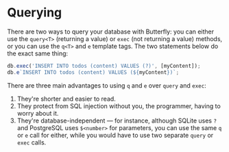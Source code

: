 # Querying

There are two ways to query your database with Butterfly: you can either use the `query<T>` (returning a value) or `exec` (not returning a value) methods, or you can use the `q<T>` and `e` template tags. The two statements below do the exact same thing:
```ts
db.exec('INSERT INTO todos (content) VALUES (?)', [myContent]);
db.e`INSERT INTO todos (content) VALUES (${myContent})`;
```
There are three main advantages to using `q` and `e` over `query` and `exec`:
1. They're shorter and easier to read.
2. They protect from SQL injection without you, the programmer, having to worry about it.
3. They're database-independent &mdash; for instance, although SQLite uses `?` and PostgreSQL uses `$<number>` for parameters, you can use the same `q` or `e` call for either, while you would have to use two separate `query` or `exec` calls.
